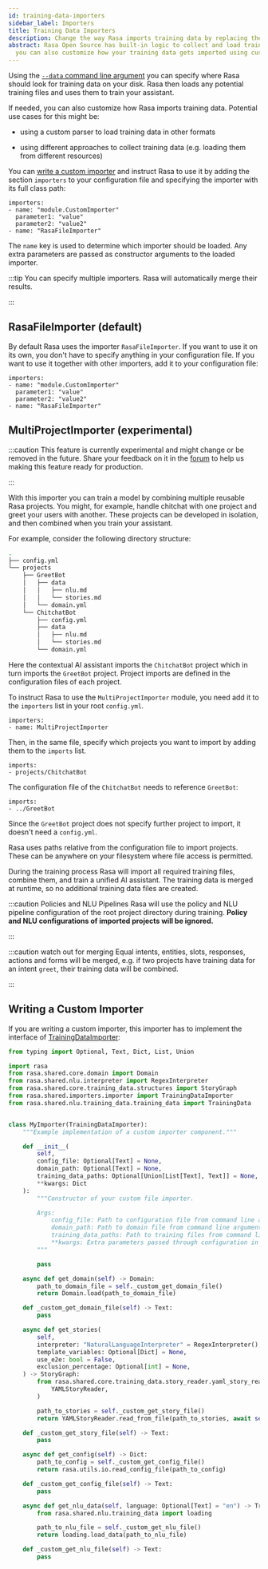 ```yaml
---
id: training-data-importers
sidebar_label: Importers
title: Training Data Importers
description: Change the way Rasa imports training data by replacing the default importer or writing your own importer.
abstract: Rasa Open Source has built-in logic to collect and load training data written in Rasa format, but
  you can also customize how your training data gets imported using custom training data importers.
---
```


Using the [`--data` command line argument](command-line-interface.mdx) you can specify where Rasa should look
for training data on your disk. Rasa then loads any potential training files and uses
them to train your assistant.

If needed, you can also customize how Rasa imports training data.
Potential use cases for this might be:

* using a custom parser to load training data in other formats

* using different approaches to collect training data (e.g. loading them from different resources)

You can [write a custom importer](#writing-a-custom-importer) and instruct Rasa to use it by adding the section
`importers` to your configuration file and specifying the importer with its
full class path:

```yaml-rasa {2-4} title="config.yml"
importers:
- name: "module.CustomImporter"
  parameter1: "value"
  parameter2: "value2"
- name: "RasaFileImporter"
```

The `name` key is used to determine which importer should be loaded. Any extra
parameters are passed as constructor arguments to the loaded importer.

:::tip
You can specify multiple importers. Rasa will automatically merge their results.

:::

## RasaFileImporter (default)

By default Rasa uses the importer `RasaFileImporter`. If you want to use it on its
own, you don't have to specify anything in your configuration file.
If you want to use it together with other importers, add it to your
configuration file:

```yaml-rasa {5} title="config.yml"
importers:
- name: "module.CustomImporter"
  parameter1: "value"
  parameter2: "value2"
- name: "RasaFileImporter"
```

## MultiProjectImporter (experimental)

:::caution
This feature is currently experimental and might change or be removed in the future.
Share your feedback on it in the [forum](https://forum.rasa.com) to help
us making this feature ready for production.

:::

With this importer you can train a model by combining multiple
reusable Rasa projects.
You might, for example, handle chitchat with one project and greet your users with
another. These projects can be developed in isolation, and then combined when you train
your assistant.

For example, consider the following directory structure:

```bash
.
├── config.yml
└── projects
    ├── GreetBot
    │   ├── data
    │   │   ├── nlu.md
    │   │   └── stories.md
    │   └── domain.yml
    └── ChitchatBot
        ├── config.yml
        ├── data
        │   ├── nlu.md
        │   └── stories.md
        └── domain.yml
```

Here the contextual AI assistant imports the `ChitchatBot` project which in turn
imports the `GreetBot` project. Project imports are defined in the configuration files of
each project.

To instruct Rasa to use the `MultiProjectImporter` module, you need add it to the `importers` list in your root `config.yml`.

```yaml-rasa title="./config.yml"
importers:
- name: MultiProjectImporter
```

Then, in the same file, specify which projects you want to import by adding them to the `imports` list.

```yaml-rasa title="./config.yml"
imports:
- projects/ChitchatBot
```

The configuration file of the `ChitchatBot` needs to reference `GreetBot`:

```yaml-rasa title="./ChitchatBot/config.yml"
imports:
- ../GreetBot
```

Since the `GreetBot` project does not specify further project to import, it doesn't need a `config.yml`.

Rasa uses paths relative from the configuration file to import projects.
These can be anywhere on your filesystem where file access is permitted.

During the training process Rasa will import all required training files, combine
them, and train a unified AI assistant. The training data is merged at
runtime, so no additional training data files are created.

:::caution Policies and NLU Pipelines
Rasa will use the policy and NLU pipeline configuration of the root project
directory during training. **Policy and NLU configurations of imported projects
will be ignored.**

:::

:::caution watch out for merging
Equal intents, entities, slots, responses, actions and forms will be merged,
e.g. if two projects have training data for an intent `greet`,
their training data will be combined.

:::

## Writing a Custom Importer

If you are writing a custom importer, this importer has to implement the interface of
[TrainingDataImporter](reference/rasa/shared/importers/importer):

```python
from typing import Optional, Text, Dict, List, Union

import rasa
from rasa.shared.core.domain import Domain
from rasa.shared.nlu.interpreter import RegexInterpreter
from rasa.shared.core.training_data.structures import StoryGraph
from rasa.shared.importers.importer import TrainingDataImporter
from rasa.shared.nlu.training_data.training_data import TrainingData


class MyImporter(TrainingDataImporter):
    """Example implementation of a custom importer component."""

    def __init__(
        self,
        config_file: Optional[Text] = None,
        domain_path: Optional[Text] = None,
        training_data_paths: Optional[Union[List[Text], Text]] = None,
        **kwargs: Dict
    ):
        """Constructor of your custom file importer.

        Args:
            config_file: Path to configuration file from command line arguments.
            domain_path: Path to domain file from command line arguments.
            training_data_paths: Path to training files from command line arguments.
            **kwargs: Extra parameters passed through configuration in configuration file.
        """

        pass

    async def get_domain(self) -> Domain:
        path_to_domain_file = self._custom_get_domain_file()
        return Domain.load(path_to_domain_file)

    def _custom_get_domain_file(self) -> Text:
        pass

    async def get_stories(
        self,
        interpreter: "NaturalLanguageInterpreter" = RegexInterpreter(),
        template_variables: Optional[Dict] = None,
        use_e2e: bool = False,
        exclusion_percentage: Optional[int] = None,
    ) -> StoryGraph:
        from rasa.shared.core.training_data.story_reader.yaml_story_reader import (
            YAMLStoryReader,
        )

        path_to_stories = self._custom_get_story_file()
        return YAMLStoryReader.read_from_file(path_to_stories, await self.get_domain())

    def _custom_get_story_file(self) -> Text:
        pass

    async def get_config(self) -> Dict:
        path_to_config = self._custom_get_config_file()
        return rasa.utils.io.read_config_file(path_to_config)

    def _custom_get_config_file(self) -> Text:
        pass

    async def get_nlu_data(self, language: Optional[Text] = "en") -> TrainingData:
        from rasa.shared.nlu.training_data import loading

        path_to_nlu_file = self._custom_get_nlu_file()
        return loading.load_data(path_to_nlu_file)

    def _custom_get_nlu_file(self) -> Text:
        pass
``` 